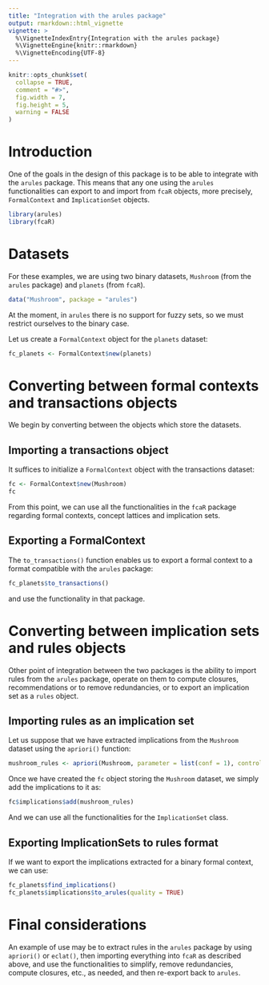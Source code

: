 ```yaml
---
title: "Integration with the arules package"
output: rmarkdown::html_vignette
vignette: >
  %\VignetteIndexEntry{Integration with the arules package}
  %\VignetteEngine{knitr::rmarkdown}
  %\VignetteEncoding{UTF-8}
---
```


```r
knitr::opts_chunk$set(
  collapse = TRUE,
  comment = "#>",
  fig.width = 7,
  fig.height = 5,
  warning = FALSE
)
```

# Introduction

One of the goals in the design of this package is to be able to integrate with the `arules` package. This means that any one using the `arules` functionalities can export to and import from `fcaR` objects, more precisely, `FormalContext` and `ImplicationSet` objects.

```r
library(arules)
library(fcaR)
```

# Datasets

For these examples, we are using two binary datasets, `Mushroom` (from the `arules` package) and `planets` (from `fcaR`).
```r
data("Mushroom", package = "arules")
```

At the moment, in `arules` there is no support for fuzzy sets, so we must restrict ourselves to the binary case.

Let us create a `FormalContext` object for the `planets` dataset:
```r
fc_planets <- FormalContext$new(planets)
```

# Converting between formal contexts and transactions objects

We begin by converting between the objects which store the datasets.

## Importing a transactions object

It suffices to initialize a `FormalContext` object with the transactions dataset:
```r
fc <- FormalContext$new(Mushroom)
fc
```

From this point, we can use all the functionalities in the `fcaR` package regarding formal contexts, concept lattices and implication sets.

## Exporting a FormalContext

The `to_transactions()` function enables us to export a formal context to a format compatible with the `arules` package:
```r
fc_planets$to_transactions()
```
and use the functionality in that package.

# Converting between implication sets and rules objects
Other point of integration between the two packages is the ability to import rules from the `arules` package, operate on them to compute closures, recommendations or to remove redundancies, or to export an implication set as a `rules` object.


## Importing rules as an implication set

Let us suppose that we have extracted implications from the `Mushroom` dataset using the `apriori()` function:
```r
mushroom_rules <- apriori(Mushroom, parameter = list(conf = 1), control = list(verbose = FALSE))
```

Once we have created the `fc` object storing the `Mushroom` dataset, we simply add the implications to it as:
```r
fc$implications$add(mushroom_rules)
```
And we can use all the functionalities for the `ImplicationSet` class.

## Exporting ImplicationSets to rules format
If we want to export the implications extracted for a binary formal context, we can use:
```r
fc_planets$find_implications()
fc_planets$implications$to_arules(quality = TRUE)
```


# Final considerations
An example of use may be to extract rules in the `arules` package by using `apriori()` or `eclat()`, then importing everything into `fcaR` as described above, and use the functionalities to simplify, remove redundancies, compute closures, etc., as needed, and then re-export back to `arules`.
